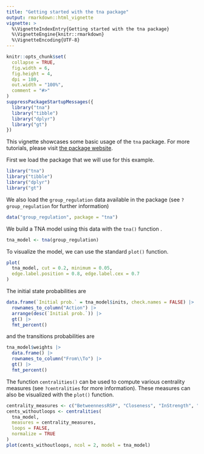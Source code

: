 ```yaml
---
title: "Getting started with the tna package"
output: rmarkdown::html_vignette
vignette: >
  %\VignetteIndexEntry{Getting started with the tna package}
  %\VignetteEngine{knitr::rmarkdown}
  %\VignetteEncoding{UTF-8}
---
```



```r
knitr::opts_chunk$set(
  collapse = TRUE,
  fig.width = 6,
  fig.height = 4,
  dpi = 180,
  out.width = "100%",
  comment = "#>"
)
suppressPackageStartupMessages({
  library("tna")
  library("tibble")
  library("dplyr")
  library("gt")
})
```

This vignette showcases some basic usage of the `tna` package. For more tutorials, please visit [the package website](https://sonsoles.me/tna/).

First we load the package that we will use for this example.

```r
library("tna")
library("tibble")
library("dplyr")
library("gt")
```

We also load the `group_regulation` data available in the package (see `?group_regulation` for further information)
```r
data("group_regulation", package = "tna")
```

We build a TNA model using this data with the `tna()` function .
```r
tna_model <- tna(group_regulation)
```

To visualize the model, we can use the standard `plot()` function.
```r
plot(
  tna_model, cut = 0.2, minimum = 0.05, 
  edge.label.position = 0.8, edge.label.cex = 0.7
)
```

The initial state probabilities are
```r
data.frame(`Initial prob.` = tna_model$inits, check.names = FALSE) |>
  rownames_to_column("Action") |>
  arrange(desc(`Initial prob.`)) |>
  gt() |>
  fmt_percent()
```

and the transitions probabilities are
```r
tna_model$weights |>
  data.frame() |>
  rownames_to_column("From\\To") |>
  gt() |>
  fmt_percent()
```

The function `centralities()` can be used to compute various centrality measures (see `?centralities` for more information).
These measures can also be visualized with the `plot()` function.
```r
centrality_measures <- c("BetweennessRSP", "Closeness", "InStrength", "OutStrength")
cents_withoutloops <- centralities(
  tna_model,
  measures = centrality_measures,
  loops = FALSE,
  normalize = TRUE
)
plot(cents_withoutloops, ncol = 2, model = tna_model)
```
